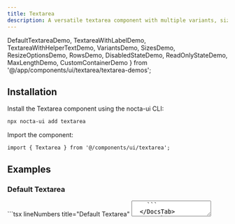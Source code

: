 ```yaml
---
title: Textarea
description: A versatile textarea component with multiple variants, sizes, resize options, and dark mode support
---
```


  DefaultTextareaDemo,
  TextareaWithLabelDemo,
  TextareaWithHelperTextDemo,
  VariantsDemo,
  SizesDemo,
  ResizeOptionsDemo,
  RowsDemo,
  DisabledStateDemo,
  ReadOnlyStateDemo,
  MaxLengthDemo,
  CustomContainerDemo
} from '@/app/components/ui/textarea/textarea-demos';

## Installation


<Steps>
<Step>
Install the Textarea component using the nocta-ui CLI:

```bash lineNumbers title="Terminal"
npx nocta-ui add textarea
```
</Step>
<Step>
Import the component:

```tsx lineNumbers title="Import"
import { Textarea } from '@/components/ui/textarea';
```
</Step>
</Steps>

## Examples

### Default Textarea

<DocsTabs defaultValue="preview">
  <DocsTab value="preview" lineNumbers title="Preview">
    <DefaultTextareaDemo />
  </DocsTab>
  <DocsTab value="code" lineNumbers title="Code">
    ```tsx lineNumbers title="Default Textarea"
    <Textarea placeholder="Enter your message..." />
    ```
  </DocsTab>
</DocsTabs>

### Textarea with Label

<DocsTabs defaultValue="preview">
  <DocsTab value="preview" lineNumbers title="Preview">
    <TextareaWithLabelDemo />
  </DocsTab>
  <DocsTab value="code" lineNumbers title="Code">
    ```tsx lineNumbers title="Textarea with Label"
    <Textarea
      label="Message"
      placeholder="Type your message here..."
    />
    ```
  </DocsTab>
</DocsTabs>

### Textarea with Helper Text

<DocsTabs defaultValue="preview">
  <DocsTab value="preview" lineNumbers title="Preview">
    <TextareaWithHelperTextDemo />
  </DocsTab>
  <DocsTab value="code" lineNumbers title="Code">
    ```tsx lineNumbers title="Textarea with Helper Text"
    <Textarea
      label="Description"
      placeholder="Describe your project..."
      helperText="Provide a detailed description of your project goals and requirements"
    />
    ```
  </DocsTab>
</DocsTabs>

## Variants

The Textarea component supports three variants: `default`, `error`, and `success`.

<DocsTabs defaultValue="preview">
  <DocsTab value="preview" lineNumbers title="Preview">
    <VariantsDemo />
  </DocsTab>
  <DocsTab value="code" lineNumbers title="Code">
    ```tsx lineNumbers title="Textarea Variants"
    <Textarea
      label="Default Textarea"
      placeholder="Default variant"
      variant="default"
    />

    <Textarea
      label="Error Textarea"
      placeholder="Error variant"
      variant="error"
      errorMessage="Description is required"
    />

    <Textarea
      label="Success Textarea"
      placeholder="Success variant"
      variant="success"
      helperText="Description looks good!"
    />
    ```
  </DocsTab>
</DocsTabs>

## Sizes

Three size options are available: `sm`, `md`, and `lg`. The default size is `md`.

<DocsTabs defaultValue="preview">
  <DocsTab value="preview" lineNumbers title="Preview">
    <SizesDemo />
  </DocsTab>
  <DocsTab value="code" lineNumbers title="Code">
    ```tsx lineNumbers title="Textarea Sizes"
    <Textarea
      label="Small Textarea"
      placeholder="Small size"
      size="sm"
      rows={3}
    />

    <Textarea
      label="Medium Textarea"
      placeholder="Medium size"
      size="md"
      rows={4}
    />

    <Textarea
      label="Large Textarea"
      placeholder="Large size"
      size="lg"
      rows={5}
    />
    ```
  </DocsTab>
</DocsTabs>

## Resize Options

Control how the textarea can be resized with the `resize` prop.

<DocsTabs defaultValue="preview">
  <DocsTab value="preview" lineNumbers title="Preview">
    <ResizeOptionsDemo />
  </DocsTab>
  <DocsTab value="code" lineNumbers title="Code">
    ```tsx lineNumbers title="Textarea Resize Options"
    <Textarea
      label="No Resize"
      placeholder="This textarea cannot be resized"
      resize="none"
    />

    <Textarea
      label="Vertical Resize Only"
      placeholder="This textarea can only be resized vertically"
      resize="vertical"
    />

    <Textarea
      label="Horizontal Resize Only"
      placeholder="This textarea can only be resized horizontally"
      resize="horizontal"
    />

    <Textarea
      label="Both Directions"
      placeholder="This textarea can be resized in both directions"
      resize="both"
    />
    ```
  </DocsTab>
</DocsTabs>

## Row Configuration

Adjust the initial height of the textarea using the `rows` prop.

<DocsTabs defaultValue="preview">
  <DocsTab value="preview" lineNumbers title="Preview">
    <RowsDemo />
  </DocsTab>
  <DocsTab value="code" lineNumbers title="Code">
    ```tsx lineNumbers title="Textarea Row Configuration"
    <Textarea
      label="2 Rows"
      placeholder="Compact textarea with 2 rows"
      rows={2}
    />

    <Textarea
      label="4 Rows (Default)"
      placeholder="Standard textarea with 4 rows"
      rows={4}
    />

    <Textarea
      label="8 Rows"
      placeholder="Large textarea with 8 rows for longer content"
      rows={8}
    />
    ```
  </DocsTab>
</DocsTabs>

## Textarea States

### Disabled State

<DocsTabs defaultValue="preview">
  <DocsTab value="preview" lineNumbers title="Preview">
    <DisabledStateDemo />
  </DocsTab>
  <DocsTab value="code" lineNumbers title="Code">
    ```tsx lineNumbers title="Disabled Textarea State"
    <Textarea
      label="Disabled Textarea"
      placeholder="This textarea is disabled"
      disabled
    />

    <Textarea
      label="Disabled with Value"
      value="This content cannot be edited"
      disabled
      helperText="This field is disabled"
    />
    ```
  </DocsTab>
</DocsTabs>

### Read-only State

<DocsTabs defaultValue="preview">
  <DocsTab value="preview" lineNumbers title="Preview">
    <ReadOnlyStateDemo />
  </DocsTab>
  <DocsTab value="code" lineNumbers title="Code">
    ```tsx
    <Textarea
      label="Read Only Textarea"
      value="This content is read-only and cannot be modified."
      readOnly
      helperText="This field is read-only"
    />
    ```
  </DocsTab>
</DocsTabs>

### Character Limit

<DocsTabs defaultValue="preview">
  <DocsTab value="preview" lineNumbers title="Preview">
    <MaxLengthDemo />
  </DocsTab>
  <DocsTab value="code" lineNumbers title="Code">
    ```tsx
    <Textarea
      label="Limited Character Count"
      placeholder="Type your bio (max 250 characters)..."
      maxLength={250}
      helperText="Maximum 250 characters allowed"
    />
    ```
  </DocsTab>
</DocsTabs>

## API Reference

| Prop | Type | Default | Description |
|------|------|---------|-------------|
| `variant` | `'default' \| 'error' \| 'success'` | `'default'` | Visual variant of the textarea |
| `size` | `'sm' \| 'md' \| 'lg'` | `'md'` | Size of the textarea |
| `label` | `string` | `undefined` | Label text displayed above the textarea |
| `helperText` | `string` | `undefined` | Helper text displayed below the textarea |
| `errorMessage` | `string` | `undefined` | Error message (shown when variant is 'error') |
| `resize` | `'none' \| 'vertical' \| 'horizontal' \| 'both'` | `'vertical'` | Resize behavior of the textarea |
| `rows` | `number` | `4` | Initial number of visible text lines |
| `className` | `string` | `''` | Additional CSS classes for the textarea element |
| `containerClassName` | `string` | `''` | Additional CSS classes for the container |

All standard HTML textarea attributes are also supported through props spreading.
